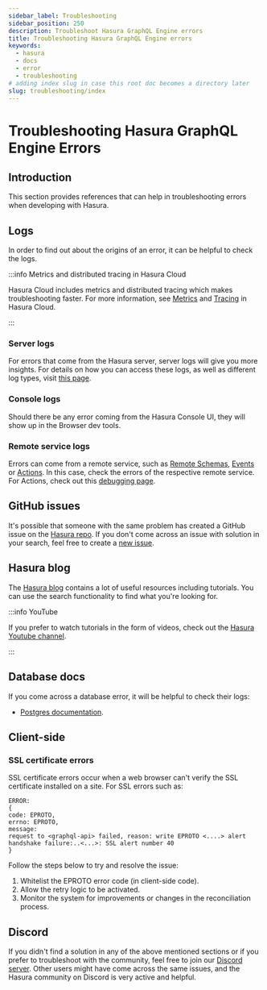 ```yaml
---
sidebar_label: Troubleshooting
sidebar_position: 250
description: Troubleshoot Hasura GraphQL Engine errors
title: Troubleshooting Hasura GraphQL Engine errors
keywords:
  - hasura
  - docs
  - error
  - troubleshooting
# adding index slug in case this root doc becomes a directory later
slug: troubleshooting/index
---
```



# <Troubleshooting /> Troubleshooting Hasura GraphQL Engine Errors

## Introduction

This section provides references that can help in troubleshooting errors when developing with Hasura.

## Logs

In order to find out about the origins of an error, it can be helpful to check the logs.

:::info Metrics and distributed tracing in Hasura Cloud

Hasura Cloud includes metrics and distributed tracing which makes troubleshooting faster. For more information, see
[Metrics](/observability/overview.mdx) and [Tracing](/observability/tracing.mdx) in Hasura Cloud.

:::

### Server logs

For errors that come from the Hasura server, server logs will give you more insights. For details on how you can access
these logs, as well as different log types, visit [this page](/deployment/logging.mdx).

### Console logs

Should there be any error coming from the Hasura Console UI, they will show up in the Browser dev tools.

### Remote service logs

Errors can come from a remote service, such as [Remote Schemas](/remote-schemas/overview.mdx),
[Events](/event-triggers/overview.mdx) or [Actions](/actions/overview.mdx). In this case, check the errors of the
respective remote service. For Actions, check out this [debugging page](/actions/debugging.mdx).

## GitHub issues

It's possible that someone with the same problem has created a GitHub issue on the
[Hasura repo](https://github.com/hasura/graphql-engine/issues). If you don't come across an issue with solution in your
search, feel free to create a [new issue](https://github.com/hasura/graphql-engine/issues/new).

## Hasura blog

The [Hasura blog](https://hasura.io/blog/) contains a lot of useful resources including tutorials. You can use the
search functionality to find what you're looking for.

:::info YouTube

If you prefer to watch tutorials in the form of videos, check out the
[Hasura Youtube channel](https://www.youtube.com/channel/UCZo1ciR8pZvdD3Wxp9aSNhQ).

:::

## Database docs

If you come across a database error, it will be helpful to check their logs:

- [Postgres documentation](https://www.postgresql.org/docs/current/index.html).

## Client-side

### SSL certificate errors

SSL certificate errors occur when a web browser can't verify the SSL certificate installed on a site. For SSL errors
such as:

```
ERROR:
{
code: EPROTO,
errno: EPROTO,
message:
request to <graphql-api> failed, reason: write EPROTO <....> alert handshake failure:..<...>: SSL alert number 40
}
```

Follow the steps below to try and resolve the issue:

1. Whitelist the EPROTO error code (in client-side code).
2. Allow the retry logic to be activated.
3. Monitor the system for improvements or changes in the reconciliation process.

## Discord

If you didn't find a solution in any of the above mentioned sections or if you prefer to troubleshoot with the
community, feel free to join our [Discord server](https://hasura.io/discord). Other users might have come across the
same issues, and the Hasura community on Discord is very active and helpful.

